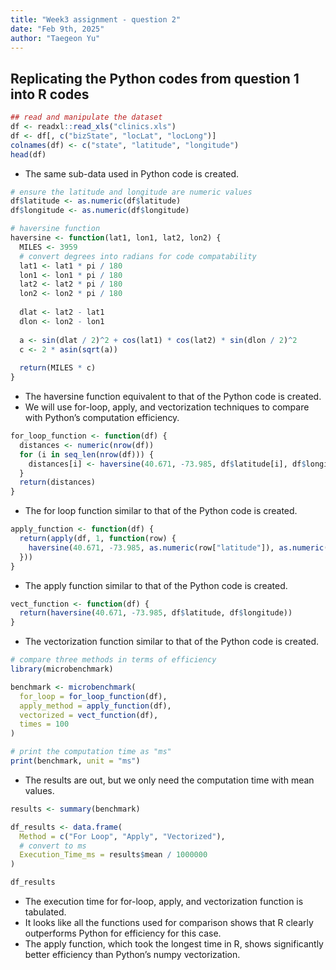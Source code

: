 ```yaml
---
title: "Week3 assignment - question 2"
date: "Feb 9th, 2025"
author: "Taegeon Yu"
---
```


## Replicating the Python codes from question 1 into R codes

```r
## read and manipulate the dataset
df <- readxl::read_xls("clinics.xls")
df <- df[, c("bizState", "locLat", "locLong")]
colnames(df) <- c("state", "latitude", "longitude")
head(df)
```

* The same sub-data used in Python code is created.

```r
# ensure the latitude and longitude are numeric values
df$latitude <- as.numeric(df$latitude)
df$longitude <- as.numeric(df$longitude)
```

```r
# haversine function
haversine <- function(lat1, lon1, lat2, lon2) {
  MILES <- 3959  
  # convert degrees into radians for code compatability
  lat1 <- lat1 * pi / 180
  lon1 <- lon1 * pi / 180
  lat2 <- lat2 * pi / 180
  lon2 <- lon2 * pi / 180
  
  dlat <- lat2 - lat1
  dlon <- lon2 - lon1
  
  a <- sin(dlat / 2)^2 + cos(lat1) * cos(lat2) * sin(dlon / 2)^2
  c <- 2 * asin(sqrt(a))
  
  return(MILES * c)
}
```
* The haversine function equivalent to that of the Python code is created.
* We will use for-loop, apply, and vectorization techniques to compare with Python's computation efficiency.

```r
for_loop_function <- function(df) {
  distances <- numeric(nrow(df))
  for (i in seq_len(nrow(df))) {
    distances[i] <- haversine(40.671, -73.985, df$latitude[i], df$longitude[i])
  }
  return(distances)
}
```

* The for loop function similar to that of the Python code is created.

```r
apply_function <- function(df) {
  return(apply(df, 1, function(row) {
    haversine(40.671, -73.985, as.numeric(row["latitude"]), as.numeric(row["longitude"]))
  }))
}
```

* The apply function similar to that of the Python code is created.

```r
vect_function <- function(df) {
  return(haversine(40.671, -73.985, df$latitude, df$longitude))
}
```

* The vectorization function similar to that of the Python code is created.

```r
# compare three methods in terms of efficiency
library(microbenchmark)

benchmark <- microbenchmark(
  for_loop = for_loop_function(df),
  apply_method = apply_function(df),
  vectorized = vect_function(df),
  times = 100
)
```

```r
# print the computation time as "ms"
print(benchmark, unit = "ms")
```
* The results are out, but we only need the computation time with mean values.

```r
results <- summary(benchmark)

df_results <- data.frame(
  Method = c("For Loop", "Apply", "Vectorized"),
  # convert to ms
  Execution_Time_ms = results$mean / 1000000  
)

df_results
```
* The execution time for for-loop, apply, and vectorization function is tabulated.
* It looks like all the functions used for comparison shows that R clearly outperforms Python for efficiency for this case.
* The apply function, which took the longest time in R, shows significantly better efficiency than Python's numpy vectorization.